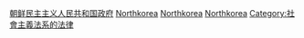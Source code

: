 {{Commonscat|Law of North Korea}}

[[Category:朝鲜民主主义人民共和国政府|]]
[[Category:亞洲法律|Northkorea]]
[[Category:朝鲜半岛法律|Northkorea]]
[[Category:各國法律|Northkorea]]
[[Category:社會主義法系的法律|Category:社會主義法系的法律]]